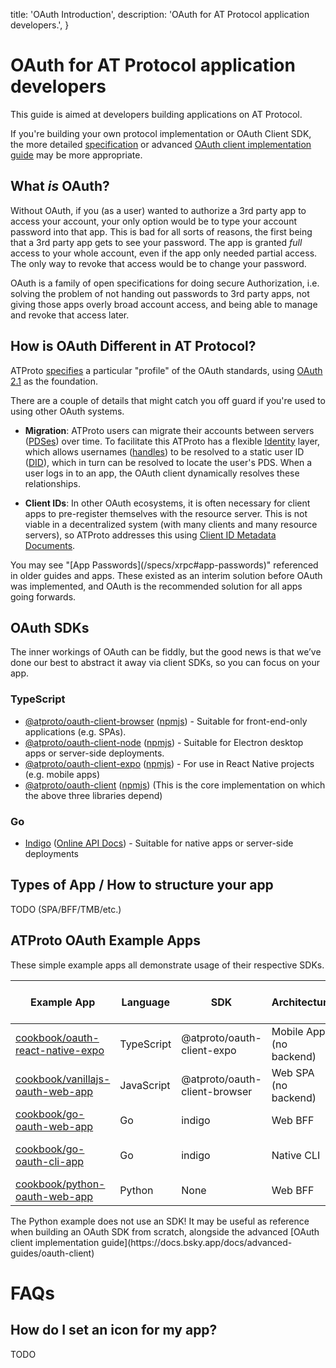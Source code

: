   title: 'OAuth Introduction',
  description:
    'OAuth for AT Protocol application developers.',
}

# OAuth for AT Protocol application developers

This guide is aimed at developers building applications on AT Protocol.

If you're building your own protocol implementation or OAuth Client SDK, the more detailed [specification](/specs/oauth) or advanced [OAuth client implementation guide](https://docs.bsky.app/docs/advanced-guides/oauth-client) may be more appropriate.

## What *is* OAuth?

Without OAuth, if you (as a user) wanted to authorize a 3rd party app to access your account, your only option would be to type your account password into that app. This is bad for all sorts of reasons, the first being that a 3rd party app gets to see your password. The app is granted *full* access to your whole account, even if the app only needed partial access. The only way to revoke that access would be to change your password.

OAuth is a family of open specifications for doing secure Authorization, i.e. solving the problem of not handing out passwords to 3rd party apps, not giving those apps overly broad account access, and being able to manage and revoke that access later.

## How is OAuth Different in AT Protocol?

ATProto [specifies](/specs/oauth) a particular "profile" of the OAuth standards, using [OAuth 2.1](https://www.ietf.org/archive/id/draft-ietf-oauth-v2-1-13.html) as the foundation.

There are a couple of details that might catch you off guard if you're used to using other OAuth systems.

- **Migration**: ATProto users can migrate their accounts between servers ([PDSes](guides/glossary#pds-personal-data-server)) over time. To facilitate this ATProto has a flexible [Identity](/guides/identity) layer, which allows usernames ([handles](/specs/handle)) to be resolved to a static user ID ([DID](/specs/did)), which in turn can be resolved to locate the user's PDS. When a user logs in to an app, the OAuth client dynamically resolves these relationships.

- **Client IDs**: In other OAuth ecosystems, it is often necessary for client apps to pre-register themselves with the resource server. This is not viable in a decentralized system (with many clients and many resource servers), so ATProto addresses this using [Client ID Metadata Documents](/specs/oauth#client-id-metadata-document).

<Note>
You may see "[App Passwords](/specs/xrpc#app-passwords)" referenced in older guides and apps. These existed as an interim solution before OAuth was implemented, and OAuth is the recommended solution for all apps going forwards.
</Note>

## OAuth SDKs

The inner workings of OAuth can be fiddly, but the good news is that we’ve done our best to abstract it away via client SDKs, so you can focus on your app.

### TypeScript

- [@atproto/oauth-client-browser](https://github.com/bluesky-social/atproto/tree/main/packages/oauth/oauth-client-browser) ([npmjs](https://www.npmjs.com/package/@atproto/oauth-client-browser)) - Suitable for front-end-only applications (e.g. SPAs).
- [@atproto/oauth-client-node](https://github.com/bluesky-social/atproto/tree/main/packages/oauth/oauth-client-node) ([npmjs](https://www.npmjs.com/package/@atproto/oauth-client-node)) - Suitable for Electron desktop apps or server-side deployments.
- [@atproto/oauth-client-expo](https://github.com/bluesky-social/atproto/tree/main/packages/oauth/oauth-client-expo) ([npmjs](https://www.npmjs.com/package/@atproto/oauth-client-expo)) - For use in React Native projects (e.g. mobile apps)
- [@atproto/oauth-client](https://github.com/bluesky-social/atproto/tree/main/packages/oauth/oauth-client) ([npmjs](https://www.npmjs.com/package/@atproto/oauth-client)) (This is the core implementation on which the above three libraries depend)

### Go

- [Indigo](https://github.com/bluesky-social/indigo/tree/main/atproto/auth/oauth) ([Online API Docs](https://pkg.go.dev/github.com/bluesky-social/indigo/atproto/auth/oauth)) - Suitable for native apps or server-side deployments


## Types of App / How to structure your app

TODO (SPA/BFF/TMB/etc.)

## ATProto OAuth Example Apps

These simple example apps all demonstrate usage of their respective SDKs.

| Example App | Language | SDK | Architecture | Confidential Client? | Localhost development client ID? |
| --- | --- | --- | --- | --- | --- |
| [cookbook/oauth-react-native-expo](https://github.com/bluesky-social/cookbook/tree/main/oauth-react-native-expo) | TypeScript | @atproto/oauth-client-expo | Mobile App (no backend) | No | No (requires hosted client metadata) |
| [cookbook/vanillajs-oauth-web-app](https://github.com/bluesky-social/cookbook/tree/main/vanillajs-oauth-web-app) | JavaScript | @atproto/oauth-client-browser | Web SPA (no backend) | No | Optionally |
| [cookbook/go-oauth-web-app](https://github.com/bluesky-social/cookbook/tree/main/go-oauth-web-app) | Go | indigo | Web BFF | Optionally | Optionally |
| [cookbook/go-oauth-cli-app](https://github.com/bluesky-social/cookbook/tree/main/go-oauth-cli-app) | Go | indigo | Native CLI | No | No (requires hosted client metadata) |
| [cookbook/python-oauth-web-app](https://github.com/bluesky-social/cookbook/tree/main/python-oauth-web-app) | Python | None | Web BFF | Optionally | Optionally |

<Note>
The Python example does not use an SDK! It may be useful as reference when building an OAuth SDK from scratch, alongside the advanced [OAuth client implementation guide](https://docs.bsky.app/docs/advanced-guides/oauth-client)
</Note>

# FAQs

## How do I set an icon for my app?

TODO
